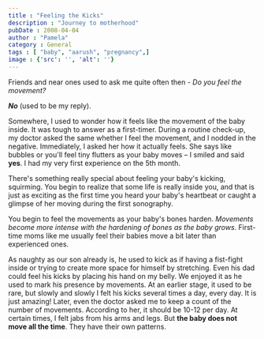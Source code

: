 ```yaml
---
title : "Feeling the Kicks"
description : "Journey to motherhood"
pubDate : 2008-04-04
author : "Pamela"
category : General
tags : [ "baby", "aarush", "pregnancy",]
image : {'src': '', 'alt': ''}
---
```

Friends and near ones used to ask me quite often then - *Do you feel the movement?*

***No*** (used to be my reply).

Somewhere, I used to wonder how it feels like the movement of the baby inside. It was tough to answer as a first-timer. During a routine check-up, my doctor asked the same whether I feel the movement, and I nodded in the negative. Immediately, I asked her how it actually feels. She says like bubbles or you'll feel tiny flutters as your baby moves – I smiled and said **yes**. I had my very first experience on the 5th month.

There's something really special about feeling your baby's kicking, squirming. You begin to realize that some life is really inside you, and that is just as exciting as the first time you heard your baby's heartbeat or caught a glimpse of her moving during the first sonography.

You begin to feel the movements as your baby's bones harden. *Movements become more intense with the hardening of bones as the baby grows*. First-time moms like me usually feel their babies move a bit later than experienced ones.

As naughty as our son already is, he used to kick as if having a fist-fight inside or trying to create more space for himself by stretching. Even his dad could feel his kicks by placing his hand on my belly. We enjoyed it as he used to mark his presence by movements. At an earlier stage, it used to be rare, but slowly and slowly I felt his kicks several times a day, every day. It is just amazing! Later, even the doctor asked me to keep a count of the number of movements. According to her, it should be 10-12 per day. At certain times, I felt jabs from his arms and legs. But **the baby does not move all the time**. They have their own patterns.